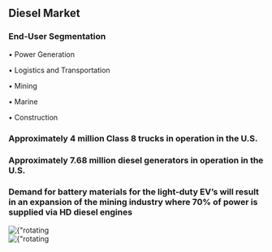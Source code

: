## Diesel Market

### End-User Segmentation

• Power Generation

• Logistics and Transportation

• Mining

• Marine

• Construction

### Approximately 4 million Class 8 trucks in operation in the U.S.
### Approximately 7.68 million diesel generators in operation in the U.S.
### Demand for battery materials for the light-duty EV’s will result in an expansion of the mining industry where 70% of power is supplied via HD diesel engines



<div className={"nx-w-full nx-flex nx-flex-col nx-pt-12 nx-gap-4"}>
    <Image
        priority
        src={rotatingliner}
        alt={"rotating liner"}
    />
    <div className={"nx-w-full nx-flex nx-justify-end"}>
        <Image
            priority
            src={rotatingliner2}
            alt={"rotating liner"}
        />
    </div>

</div>